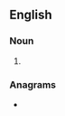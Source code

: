 {{also|countdown|Countdowns|count-downs|count downs}}
==English==

===Noun===
{{head|en|noun plural form}}

# {{plural of|countdown|lang=en}}

===Anagrams===
* {{anagrams|en|counts down}}